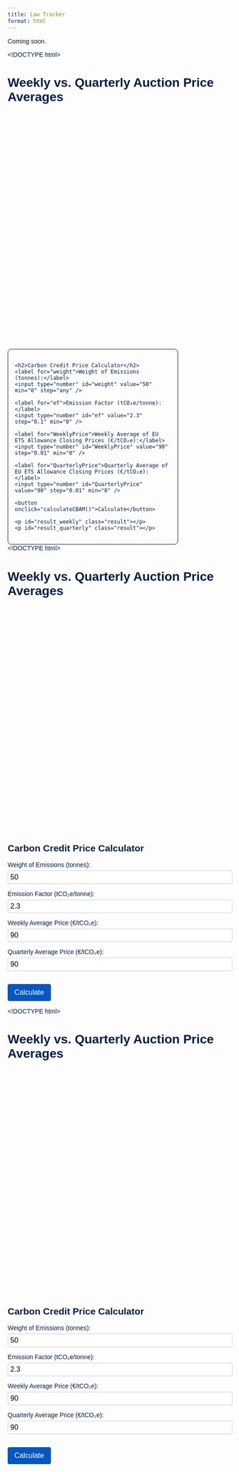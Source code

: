 ```yaml
---
title: Law Tracker
format: html
---
```


Coming soon.

<!DOCTYPE html>
<html lang="en">
<head>
  <meta charset="UTF-8" />
  <title>EU ETS Price Calculator with Interactive Plot</title>
  <script src="https://cdn.plot.ly/plotly-latest.min.js"></script>
  <style>
    body {
      font-family: Arial, sans-serif;
      margin: 20px;
      color: #021e45;
    }
    h1 {
      color: #021e45;
    }
    #calculator {
      margin-top: 30px;
      padding: 15px;
      border: 1px solid #021e45;
      border-radius: 8px;
      max-width: 350px;
    }
    label {
      display: block;
      margin: 10px 0 5px;
    }
    input[type=number] {
      width: 100%;
      padding: 5px;
      font-size: 1rem;
      border: 1px solid #ccc;
      border-radius: 4px;
    }
    button {
      margin-top: 15px;
      background-color: #0456c1;
      color: white;
      border: none;
      padding: 10px 15px;
      cursor: pointer;
      font-size: 1rem;
      border-radius: 4px;
    }
    button:hover {
      background-color: #034a9e;
    }
    p.result {
      font-weight: bold;
      margin-top: 15px;
      color: #021e45;
    }
  </style>
</head>
<body>

  <h1>Weekly vs. Quarterly Auction Price Averages</h1>
  <div id="myPlot" style="width: 100%; max-width: 900px; height: 500px;"></div>

  <div id="calculator">
    <h2>Carbon Credit Price Calculator</h2>
    <label for="weight">Weight of Emissions (tonnes):</label>
    <input type="number" id="weight" value="50" min="0" step="any" />

    <label for="ef">Emission Factor (tCO₂e/tonne):</label>
    <input type="number" id="ef" value="2.3" step="0.1" min="0" />

    <label for="WeeklyPrice">Weekly Average of EU ETS Allowance Closing Prices (€/tCO₂e):</label>
    <input type="number" id="WeeklyPrice" value="90" step="0.01" min="0" />

    <label for="QuarterlyPrice">Quarterly Average of EU ETS Allowance Closing Prices (€/tCO₂e):</label>
    <input type="number" id="QuarterlyPrice" value="90" step="0.01" min="0" />

    <button onclick="calculateCBAM()">Calculate</button>

    <p id="result_weekly" class="result"></p>
    <p id="result_quarterly" class="result"></p>
  </div>

<script>
  // Dummy data for demonstration - replace these arrays with your real processed data!
  const weeklyDates = [
    '2023-01-02', '2023-01-09', '2023-01-16', '2023-01-23', '2023-01-30',
    '2023-02-06', '2023-02-13', '2023-02-20'
  ];
  const weeklyPrices = [85, 88, 87, 90, 92, 91, 89, 90];

  const quarterlyDates = [
    '2023-01-01', '2023-04-01', '2023-07-01', '2023-10-01'
  ];
  const quarterlyPrices = [88, 91, 89, 93];

  // Create the Plotly figure
  var data = [
    {
      x: weeklyDates,
      y: weeklyPrices,
      mode: 'lines+markers',
      name: 'Weekly Average',
      line: {color: 'lightblue'},
      marker: {size: 8},
      hovertemplate: 'Week: %{x}<br>Price: €%{y:.2f}<extra></extra>'
    },
    {
      x: quarterlyDates,
      y: quarterlyPrices,
      mode: 'lines+markers',
      name: 'Quarterly Average',
      line: {shape: 'hv', color: 'darkblue'},
      marker: {size: 8},
      hovertemplate: 'Quarter Start: %{x}<br>Price: €%{y:.2f}<extra></extra>'
    }
  ];

  var layout = {
    yaxis: {title: 'Auction Price €/tCO₂e', tickfont: {color: 'darkblue'}, titlefont: {color: 'darkblue'}},
    xaxis: {title: 'Date', tickfont: {color: 'darkblue'}, titlefont: {color: 'darkblue'}, tickformat: '%Y-%m'},
    hovermode: 'x unified',
    legend: {x: 0.01, y: 0.99},
    template: 'plotly_white',
    title: {text: 'Weekly vs. Quarterly Auction Price Averages', font: {color: 'darkblue'}}
  };

  Plotly.newPlot('myPlot', data, layout);

  // Handle click on plot points
  var plotDiv = document.getElementById('myPlot');
  plotDiv.on('plotly_click', function(eventData) {
    const point = eventData.points[0];
    const seriesName = point.data.name;
    const yValue = point.y;

    if (seriesName === 'Weekly Average') {
      document.getElementById('WeeklyPrice').value = yValue.toFixed(2);
    } else if (seriesName === 'Quarterly Average') {
      document.getElementById('QuarterlyPrice').value = yValue.toFixed(2);
    }
  });

  // Calculator function
  function calculateCBAM() {
    const weight = parseFloat(document.getElementById('weight').value);
    const ef = parseFloat(document.getElementById('ef').value);
    const weeklyPrice = parseFloat(document.getElementById('WeeklyPrice').value);
    const quarterlyPrice = parseFloat(document.getElementById('QuarterlyPrice').value);

    if (isNaN(weight) || isNaN(ef) || isNaN(weeklyPrice) || isNaN(quarterlyPrice)) {
      alert("Please fill in all fields with valid numbers.");
      return;
    }

    const totalWeekly = weight * ef * weeklyPrice;
    const totalQuarterly = weight * ef * quarterlyPrice;

    document.getElementById('result_weekly').innerText =
      `Carbon Certificate Price based on Weekly EU ETS Allowance Closing Price Averages: €${totalWeekly.toFixed(2)}`;

    document.getElementById('result_quarterly').innerText =
      `Carbon Certificate Price based on Quarterly EU ETS Allowance Closing Price Averages: €${totalQuarterly.toFixed(2)}`;
  }
</script>

</body>
</html>


<!DOCTYPE html>
<html lang="en">
<head>
<meta charset="UTF-8" />
<title>Interactive Carbon Price Calculator</title>
<script src="https://cdn.plot.ly/plotly-latest.min.js"></script>
<style>
  body { font-family: Arial, sans-serif; margin: 20px; color: #021e45; }
  label { display: block; margin-top: 10px; }
  input { width: 100%; padding: 6px; font-size: 1rem; }
  button { margin-top: 15px; padding: 10px 15px; font-size: 1rem; background: #0456c1; color: white; border: none; cursor: pointer; }
  button:hover { background: #034a9e; }
  p.result { font-weight: bold; margin-top: 15px; }
</style>
</head>
<body>

<h1>Weekly vs. Quarterly Auction Price Averages</h1>
<div id="myPlot" style="width: 900px; height: 500px;"></div>

<h2>Carbon Credit Price Calculator</h2>
<label for="weight">Weight of Emissions (tonnes):</label>
<input type="number" id="weight" value="50" min="0" step="any" />

<label for="ef">Emission Factor (tCO₂e/tonne):</label>
<input type="number" id="ef" value="2.3" step="0.1" min="0" />

<label for="WeeklyPrice">Weekly Average Price (€/tCO₂e):</label>
<input type="number" id="WeeklyPrice" value="90" step="0.01" min="0" />

<label for="QuarterlyPrice">Quarterly Average Price (€/tCO₂e):</label>
<input type="number" id="QuarterlyPrice" value="90" step="0.01" min="0" />

<button id="calcButton">Calculate</button>

<p id="result_weekly" class="result"></p>
<p id="result_quarterly" class="result"></p>

<script>
  // Sample data - replace with your real data
  const weeklyDates = ['2023-01-02', '2023-01-09', '2023-01-16', '2023-01-23', '2023-01-30'];
  const weeklyPrices = [85, 88, 87, 90, 92];

  const quarterlyDates = ['2023-01-01', '2023-04-01', '2023-07-01'];
  const quarterlyPrices = [88, 91, 89];

  // Plotly plot
  Plotly.newPlot('myPlot', [
    {
      x: weeklyDates,
      y: weeklyPrices,
      mode: 'lines+markers',
      name: 'Weekly Average',
      line: {color: 'lightblue'},
      marker: {size: 8},
      hovertemplate: 'Week: %{x}<br>Price: €%{y:.2f}<extra></extra>'
    },
    {
      x: quarterlyDates,
      y: quarterlyPrices,
      mode: 'lines+markers',
      name: 'Quarterly Average',
      line: {shape: 'hv', color: 'darkblue'},
      marker: {size: 8},
      hovertemplate: 'Quarter Start: %{x}<br>Price: €%{y:.2f}<extra></extra>'
    }
  ], {
    yaxis: {title: 'Auction Price €/tCO₂e'},
    xaxis: {title: 'Date'},
    hovermode: 'x unified',
    template: 'plotly_white',
    title: {text: 'Weekly vs. Quarterly Auction Price Averages'}
  });

  // Fill input when user clicks on plot point
  document.getElementById('myPlot').on('plotly_click', function(eventData) {
    const point = eventData.points[0];
    const series = point.data.name;
    const value = point.y;

    if(series === 'Weekly Average') {
      document.getElementById('WeeklyPrice').value = value.toFixed(2);
    }
    else if(series === 'Quarterly Average') {
      document.getElementById('QuarterlyPrice').value = value.toFixed(2);
    }
  });

  // Calculate function
  function calculateCBAM() {
    const weight = parseFloat(document.getElementById('weight').value);
    const ef = parseFloat(document.getElementById('ef').value);
    const weeklyPrice = parseFloat(document.getElementById('WeeklyPrice').value);
    const quarterlyPrice = parseFloat(document.getElementById('QuarterlyPrice').value);

    if(isNaN(weight) || isNaN(ef) || isNaN(weeklyPrice) || isNaN(quarterlyPrice)) {
      alert('Please enter valid numbers in all fields.');
      return;
    }

    const totalWeekly = weight * ef * weeklyPrice;
    const totalQuarterly = weight * ef * quarterlyPrice;

    document.getElementById('result_weekly').textContent = 
      `Price based on Weekly Average: €${totalWeekly.toFixed(2)}`;

    document.getElementById('result_quarterly').textContent = 
      `Price based on Quarterly Average: €${totalQuarterly.toFixed(2)}`;
  }

  // Connect button to function
  document.getElementById('calcButton').addEventListener('click', calculateCBAM);
</script>

</body>
</html>

<!DOCTYPE html>
<html lang="en">
<head>
<meta charset="UTF-8" />
<title>Interactive Carbon Price Calculator</title>
<script src="https://cdn.plot.ly/plotly-latest.min.js"></script>
<style>
  body { font-family: Arial, sans-serif; margin: 20px; color: #021e45; }
  label { display: block; margin-top: 10px; }
  input { width: 100%; padding: 6px; font-size: 1rem; }
  button { margin-top: 15px; padding: 10px 15px; font-size: 1rem; background: #0456c1; color: white; border: none; cursor: pointer; }
  button:hover { background: #034a9e; }
  p.result { font-weight: bold; margin-top: 15px; }
</style>
</head>
<body>

<h1>Weekly vs. Quarterly Auction Price Averages</h1>
<div id="myPlot" style="width: 900px; height: 500px;"></div>

<h2>Carbon Credit Price Calculator</h2>
<label for="weight">Weight of Emissions (tonnes):</label>
<input type="number" id="weight" value="50" min="0" step="any" />

<label for="ef">Emission Factor (tCO₂e/tonne):</label>
<input type="number" id="ef" value="2.3" step="0.1" min="0" />

<label for="WeeklyPrice">Weekly Average Price (€/tCO₂e):</label>
<input type="number" id="WeeklyPrice" value="90" step="0.01" min="0" />

<label for="QuarterlyPrice">Quarterly Average Price (€/tCO₂e):</label>
<input type="number" id="QuarterlyPrice" value="90" step="0.01" min="0" />

<button id="calcButton">Calculate</button>

<p id="result_weekly" class="result"></p>
<p id="result_quarterly" class="result"></p>

<script>
  // Sample data - replace with your real data arrays from Python
  const weeklyDates = ['2023-01-02', '2023-01-09', '2023-01-16', '2023-01-23', '2023-01-30'];
  const weeklyPrices = [85, 88, 87, 90, 92];

  const quarterlyDates = ['2023-01-01', '2023-04-01', '2023-07-01'];
  const quarterlyPrices = [88, 91, 89];

  // Create Plotly plot
  Plotly.newPlot('myPlot', [
    {
      x: weeklyDates,
      y: weeklyPrices,
      mode: 'lines+markers',
      name: 'Weekly Average',
      line: {color: 'lightblue'},
      marker: {size: 8},
      hovertemplate: 'Week: %{x}<br>Price: €%{y:.2f}<extra></extra>'
    },
    {
      x: quarterlyDates,
      y: quarterlyPrices,
      mode: 'lines+markers',
      name: 'Quarterly Average',
      line: {shape: 'hv', color: 'darkblue'},
      marker: {size: 8},
      hovertemplate: 'Quarter Start: %{x}<br>Price: €%{y:.2f}<extra></extra>'
    }
  ], {
    yaxis: {title: 'Auction Price €/tCO₂e'},
    xaxis: {title: 'Date'},
    hovermode: 'x unified',
    template: 'plotly_white',
    title: {text: 'Weekly vs. Quarterly Auction Price Averages'}
  });

  // Attach click handler to plot points
  document.getElementById('myPlot').on('plotly_click', function(eventData) {
    const point = eventData.points[0];
    const series = point.data.name;
    const value = point.y;

    if(series === 'Weekly Average') {
      document.getElementById('WeeklyPrice').value = value.toFixed(2);
    } else if(series === 'Quarterly Average') {
      document.getElementById('QuarterlyPrice').value = value.toFixed(2);
    }
  });

  // Calculator function
  function calculateCBAM() {
    const weight = parseFloat(document.getElementById('weight').value);
    const ef = parseFloat(document.getElementById('ef').value);
    const weeklyPrice = parseFloat(document.getElementById('WeeklyPrice').value);
    const quarterlyPrice = parseFloat(document.getElementById('QuarterlyPrice').value);

    if(isNaN(weight) || isNaN(ef) || isNaN(weeklyPrice) || isNaN(quarterlyPrice)) {
      alert('Please enter valid numbers in all fields.');
      return;
    }

    const totalWeekly = weight * ef * weeklyPrice;
    const totalQuarterly = weight * ef * quarterlyPrice;

    document.getElementById('result_weekly').textContent =
      `Price based on Weekly Average: €${totalWeekly.toFixed(2)}`;

    document.getElementById('result_quarterly').textContent =
      `Price based on Quarterly Average: €${totalQuarterly.toFixed(2)}`;
  }

  // Connect button click to calculator function
  document.getElementById('calcButton').addEventListener('click', calculateCBAM);
</script>

</body>
</html>
